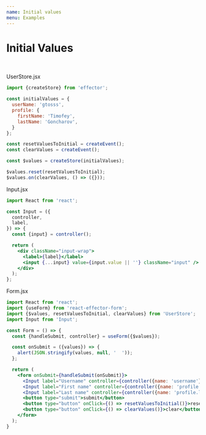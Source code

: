 ```yaml
---
name: Initial values
menu: Examples
---
```


# Initial Values

<Playground>
	<InitialValues />
</Playground>

<br />

UserStore.jsx
```jsx
import {createStore} from 'effector';

const initialValues = {
  userName: 'gtosss',
  profile: {
    firstName: 'Timofey',
    lastName: 'Goncharov',
  }
};

const resetValuesToInitial = createEvent();
const clearValues = createEvent();

const $values = createStore(initialValues);

$values.reset(resetValuesToInitial);
$values.on(clearValues, () => ({}));

```

Input.jsx
```jsx
import React from 'react';

const Input = ({
  controller,
  label,
}) => {
  const {input} = controller();

  return (
    <div className="input-wrap">
      <label>{label}</label>
      <input {...input} value={input.value || ''} className="input" />
    </div>
  );
};
```
Form.jsx
```jsx
import React from 'react';
import {useForm} from 'react-effector-form';
import {$values, resetValuesToInitial, clearValues} from 'UserStore';
import Input from 'Input';

const Form = () => {
  const {handleSubmit, controller} = useForm({$values});

  const onSubmit = ({values}) => {
    alert(JSON.stringify(values, null, '  '));
  };

  return (
    <form onSubmit={handleSubmit(onSubmit)}>
      <Input label="Username" controller={controller({name: 'username'})} />
      <Input label="First name" controller={controller({name: 'profile.firstName'})} />
      <Input label="Last name" controller={controller({name: 'profile.lastName'})} />
      <button type="submit">submit</button>
      <button type="button" onClick={() => resetValuesToInitial()}>reset</button>
      <button type="button" onClick={() => clearValues()}>clear</button>
    </form>
  );
}
```
